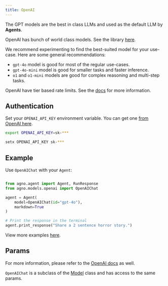 ```yaml
---
title: OpenAI
---
```


The GPT models are the best in class LLMs and used as the default LLM by **Agents**.

OpenAI has bunch of world class models. See the library [here](https://platform.openai.com/docs/models).

We recommend experimenting to find the best-suited model for your use-case. Here are some general recommendations:

- `gpt-4o` model is good for most of the regular use-cases.
- `gpt-4o-mini` model is good for smaller tasks and faster inference.
- `o1` and `o1-mini` models are good for complex reasoning and multi-step tasks.

OpenAI have tier based rate limits. See the [docs](https://platform.openai.com/docs/guides/rate-limits/usage-tiers) for more information.

## Authentication

Set your `OPENAI_API_KEY` environment variable. You can get one [from OpenAI here](https://platform.openai.com/account/api-keys).

<CodeGroup>

```bash Mac
export OPENAI_API_KEY=sk-***
```

```bash Windows
setx OPENAI_API_KEY sk-***
```

</CodeGroup>

## Example

Use `OpenAIChat` with your `Agent`:

<CodeGroup>

```python agent.py

from agno.agent import Agent, RunResponse
from agno.models.openai import OpenAIChat

agent = Agent(
    model=OpenAIChat(id="gpt-4o"),
    markdown=True
)

# Print the response in the terminal
agent.print_response("Share a 2 sentence horror story.")

```
</CodeGroup>

<Note> View more examples [here](../examples/models/openai). </Note>

## Params

For more information, please refer to the [OpenAI docs](https://platform.openai.com/docs/api-reference/chat/create) as well.

<Snippet file="model-openai-params.mdx" />

`OpenAIChat` is a subclass of the [Model](/reference/model) class and has access to the same params.

